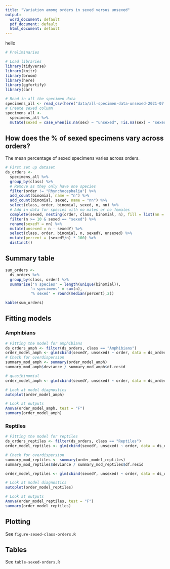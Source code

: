 ```yaml
---
title: "Variation among orders in sexed versus unsexed"
output:
  word_document: default
  pdf_document: default
  html_document: default
---
```

hello
```r
# Preliminaries

# Load libraries
library(tidyverse)
library(knitr)
library(broom)
library(here)
library(ggfortify)
library(car)
```

```r
# Read in all the specimen data
specimens_all <- read_csv(here("data/all-specimen-data-unsexed-2021-07.csv")) 
# Create sexed column
specimens_all <- 
  specimens_all %>%
  mutate(sexed = case_when(is.na(sex) ~ "unsexed", !is.na(sex) ~ "sexed"))
```

## How does the % of sexed specimens vary across orders?

The mean percentage of sexed specimens varies across orders.

```r
# First set up dataset
ds_orders <-
  specimens_all %>%
  group_by(class) %>%
  # Remove as they only have one species
  filter(order != "Rhynchocephalia") %>%
  add_count(binomial, name = "n") %>%
  add_count(binomial, sexed, name = "nn") %>%
  select(class, order, binomial, sexed, n, nn) %>%
  # Add in data for species with no males or no females
  complete(sexed, nesting(order, class, binomial, n), fill = list(nn = 0)) %>%
  filter(n >= 10 & sexed == "sexed") %>%
  rename(sexedY = nn) %>%
  mutate(unsexed = n - sexedY) %>%
  select(class, order, binomial, n, sexedY, unsexed) %>%
  mutate(percent = (sexedY/n) * 100) %>%
  distinct()
```

## Summary table
```r
sum_orders <-
  ds_orders %>%
  group_by(class, order) %>%
  summarise('n species' = length(unique(binomial)),
           'n specimens' = sum(n),
           '% sexed' = round(median(percent),2))

kable(sum_orders)
```

## Fitting models
### Amphibians
```r
# Fitting the model for amphibians
ds_orders_amph <- filter(ds_orders, class == "Amphibians")
order_model_amph <- glm(cbind(sexedY, unsexed) ~ order, data = ds_orders_amph, family = "binomial")
# Check for overdispersion
summary_mod_amph <- summary(order_model_amph)
summary_mod_amph$deviance / summary_mod_amph$df.resid 

# quasibinomial
order_model_amph <- glm(cbind(sexedY, unsexed) ~ order, data = ds_orders_amph, family = "quasibinomial")

# Look at model diagnostics
autoplot(order_model_amph)

# Look at outputs
Anova(order_model_amph, test = "F")
summary(order_model_amph)


```

### Reptiles
```r
# Fitting the model for reptiles
ds_orders_reptiles <- filter(ds_orders, class == "Reptiles")
order_model_reptiles <- glm(cbind(sexedY, unsexed) ~ order, data = ds_orders_reptiles, family = "binomial")

# Check for overdispersion
summary_mod_reptiles <- summary(order_model_reptiles)
summary_mod_reptiles$deviance / summary_mod_reptiles$df.resid 

order_model_reptiles <- glm(cbind(sexedY, unsexed) ~ order, data = ds_orders_reptiles, family = "quasibinomial")

# Look at model diagnostics
autoplot(order_model_reptiles)

# Look at outputs
Anova(order_model_reptiles, test = "F")
summary(order_model_reptiles)
```

## Plotting

See `figure-sexed-class-orders.R`

## Tables

See `table-sexed-orders.R`
